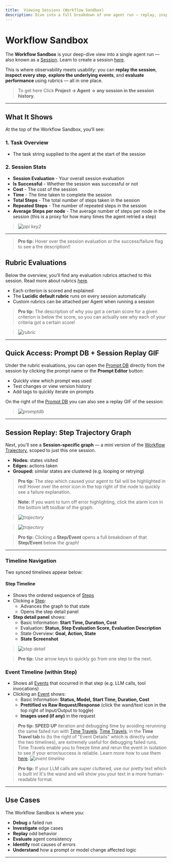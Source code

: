 ```yaml
---
title:  Viewing Sessions (Workflow Sandbox)
description: Dive into a full breakdown of one agent run — replay, inspect, evaluate, and debug every decision.
---
```


#  Workflow Sandbox

The **Workflow Sandbox** is your deep-dive view into a single agent run — also known as a [Session](/core-concepts/sessions). Learn to create a session [here](/getting-started/final-instructions).

This is where observability meets usability: you can **replay the session**, **inspect every step**, **explore the underlying events**, and **evaluate performance** using rubrics — all in one place.

> To get here Click **Project -> Agent -> any session in the session history**.

---

## What It Shows

At the top of the Workflow Sandbox, you’ll see:

### 1. Task Overview
- The task string supplied to the agent at the start of the session

### 2. Session Stats
- **Session Evaluation** - Your overall session evaluation
- **Is Successful** - Whether the session was successful or not
- **Cost** - The cost of the session
- **Time** - The time taken to complete the session
- **Total Steps** - The total number of steps taken in the session
- **Repeated Steps** - The number of repeated steps in the session
- **Average Steps per node** - The average number of steps per node in the session (this is a proxy for how many times the agent retried a step)
> _![api key2](/images/ws1.png)_

---
> **Pro tip:** Hover over the session evaluation or the success/failure flag to see a the description!! 


## Rubric Evaluations

Below the overview, you’ll find any evaluation rubrics attached to this session. Read more about rubrics [here](/features/rubrics).

- Each criterion is scored and explained
- The **Lucidic default rubric** runs on every session automatically
- Custom rubrics can be attached per Agent when running a session

> **Pro tip:** The description of why you got a certain score for a given criterion is below the score, so you can actually see why each of your criteria got a certain score! 

> _![rubric](/images/ws2.png)_

---

## Quick Access: Prompt DB + Session Replay GIF

Under the rubric evaluations, you can open the [Prompt DB](/features/prompt-db) directly from the session by clicking the prompt name or the **Prompt Editor** button:

- Quickly view which prompt was used
- Test changes or view version history
- Add tags to quickly iterate on prompts

On the right of the [Prompt DB](/features/prompt-db) you can also see a replay GIF of the session:

> _![promptdb](/images/ws7.png)_

---
## Session Replay: Step Trajectory Graph

Next, you’ll see a **Session-specific graph** — a mini version of the [Workflow Trajectory](/features/workflow-trajectory), scoped to just this one session.

- **Nodes:** states visited
- **Edges:** actions taken
- **Grouped:** similar states are clustered (e.g. looping or retrying)

> **Pro tip:** The step which caused your agent to fail will be highlighted in red! Hover over the error icon in the top right of the node to quickly see a failure explanation.

> **Note:** If you want to turn off error highlighting, click the alarm icon in the bottom left toolbar of the graph.

> _![trajectory](/images/ws6.png)_

> _![trajectory](/images/ws3.png)_

> **Pro tip:** Clicking a **Step/Event** opens a full breakdown of that **Step/Event** below the graph!
---


### Timeline Navigation

Two synced timelines appear below:

#### Step Timeline
- Shows the ordered sequence of [Steps](/core-concepts/steps)
- Clicking a [Step](/core-concepts/steps):
  - Advances the graph to that state
  - Opens the step detail panel
- **Step detail panel** shows:
  - Basic Information: **Start Time, Duration, Cost**
  - Evaluation: **Status, Step Evaluation Score, Evaluation Description**
  - State Overview: **Goal, Action, State**
  - **State Screenshot**

> _![step detail](/images/ws4.png)_

> **Pro tip:** Use arrow keys to quickly go from one step to the next.

### Event Timeline (within Step)
- Shows all [Events](/core-concepts/events) that occurred in that step (e.g. LLM calls, tool invocations)
- Clicking an [Event](/core-concepts/events) shows:
  - Basic Information: **Status, Model, Start Time, Duration, Cost**
  - **Prettified vs Raw Request/Response** (click the wand/text icon in the top right of Input/Output to toggle)
  - **Images used (if any)** in the request

> **Pro tip:** **SPEED UP** iteration and debugging time by avoiding rerunning the same failed run with [Time Travels](/features/time-travel). [Time Travels](/features/time-travel), in the **Time Travel tab** to (to the right of "Event Details" which is directly under the two timelines), are extremely useful for debugging failed runs. Time Travels enable you to freeze time and rerun the event in isolation to see if your error/success is reliable. Learn more how to use them [here](/features/time-travel).
> _![event timeline](/images/ws5.png)_

> **Pro tip:** If your LLM calls are super cluttered, use our pretty text which is built in! It's the wand and will show you your text in a more human-readable format. 

---

## Use Cases

The Workflow Sandbox is where you:

- **Debug** a failed run
- **Investigate** edge cases
- **Replay** odd behavior
- **Evaluate** agent consistency
- **Identify** root causes of errors
- **Understand** how a prompt or model change affected logic

---